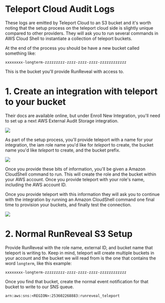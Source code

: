 # Teleport Cloud Audit Logs
These logs are emitted by Teleport Cloud to an S3 bucket and it's worth noting that the setup process
on the teleport cloud side is slightly unique compared to other providers. They will ask you to run
several commands in AWS Cloud Shell to instantiate a collection of teleport buckets.

At the end of the process you should be have a new bucket called something like:
```
xxxxxxxx-longterm-zzzzzzzzz-zzzz-zzzz-zzzz-zzzzzzzzzzzz
```

This is the bucket you'll provide RunReveal with access to.

# 1. Create an integration with teleport to your bucket
Their docs are available online, but under Enroll New Integration, you'll need to set up a next 
AWS External Audit Storage integration.

<img src="/teleport-1.png"/>

As part of the setup process, you'll provide teleport with a name for your integration, the iam role
name you'd like for _teleport_ to create, the bucket name you'd like _teleport_ to create, and the bucket
prefix.

<img src="/teleport-2.png"/>

Once you provide these bits of information, you'll be given a Amazon CloudShell command to run. This will create
the role and the bucket within your AWS account. Once you provide teleport with your role's name, including the
AWS account ID.

Once you provide teleport with this information they will ask you to continue with the integration by running
an Amazon CloudShell command one final time to provision your buckets, and finally test the connection.

<img src="/teleport-3.png"/>

# 2. Normal RunReveal S3 Setup
Provide RunReveal with the role name, external ID, and bucket name that teleport is writing to.
Keep in mind, teleport will create multiple buckets in your account and the bucket we will read
from is the one that contains the word `longterm`, like this example:

```
xxxxxxxx-longterm-zzzzzzzzz-zzzz-zzzz-zzzz-zzzzzzzzzzzz
```

Once you find that bucket, create the normal event notification for that bucket to write to our
SNS queue.

```
arn:aws:sns:<REGION>:253602268883:runreveal_teleport
```